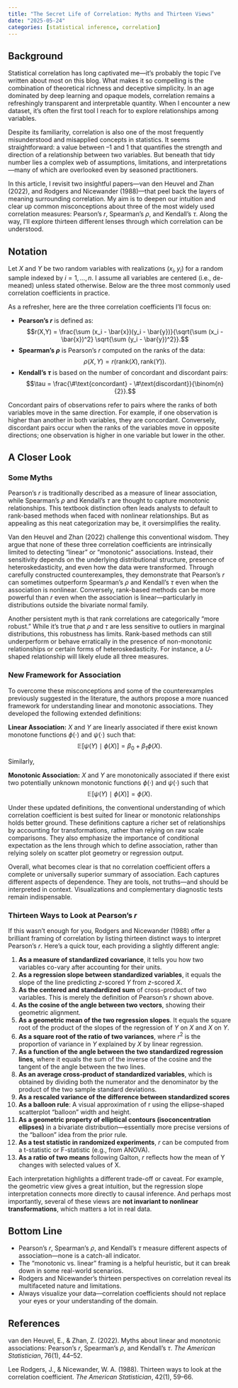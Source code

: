 ```yaml
---
title: "The Secret Life of Correlation: Myths and Thirteen Views"
date: "2025-05-24"
categories: [statistical inference, correlation]
---
```


## Background

Statistical correlation has long captivated me—it’s probably the topic I’ve written about most on this blog. What makes it so compelling is the combination of theoretical richness and deceptive simplicity. In an age dominated by deep learning and opaque models, correlation remains a refreshingly transparent and interpretable quantity. When I encounter a new dataset, it's often the first tool I reach for to explore relationships among variables.

Despite its familiarity, correlation is also one of the most frequently misunderstood and misapplied concepts in statistics. It seems straightforward: a value between –1 and 1 that quantifies the strength and direction of a relationship between two variables. But beneath that tidy number lies a complex web of assumptions, limitations, and interpretations—many of which are overlooked even by seasoned practitioners.

In this article, I revisit two insightful papers—van den Heuvel and Zhan (2022), and Rodgers and Nicewander (1988)—that peel back the layers of meaning surrounding correlation. My aim is to deepen our intuition and clear up common misconceptions about three of the most widely used correlation measures: Pearson’s *r*, Spearman’s *ρ*, and Kendall’s *τ*. Along the way, I’ll explore thirteen different lenses through which correlation can be understood.

## Notation

Let $X$ and $Y$ be two random variables with realizations $(x_i, y_i)$ for a random sample indexed by $i = 1, \ldots, n$. I assume all variables are centered (i.e., de-meaned) unless stated otherwise. Below are the three most commonly used correlation coefficients in practice. 

As a refresher, here are the three correlation coefficients I’ll focus on:

- **Pearson’s $r$** is defined as:
  $$r(X,Y) = \frac{\sum (x_i - \bar{x})(y_i - \bar{y})}{\sqrt{\sum (x_i - \bar{x})^2} \sqrt{\sum (y_i - \bar{y})^2}}.$$
- **Spearman’s $\rho$** is Pearson’s $r$ computed on the ranks of the data:
$$\rho(X,Y)=r(\text{rank}(X), \text{rank}(Y)).$$
- **Kendall’s $\tau$** is based on the number of concordant and discordant pairs:
  $$\tau = \frac{\#\text{concordant} - \#\text{discordant}}{\binom{n}{2}}.$$

Concordant pairs of observations refer to pairs where the ranks of both variables move in the same direction. For example, if one observation is higher than another in both variables, they are concordant. Conversely, discordant pairs occur when the ranks of the variables move in opposite directions; one observation is higher in one variable but lower in the other. 

## A Closer Look

### Some Myths

Pearson’s $r$ is traditionally described as a measure of linear association, while Spearman’s $\rho$ and Kendall’s $\tau$ are thought to capture monotonic relationships. This textbook distinction often leads analysts to default to rank-based methods when faced with nonlinear relationships. But as appealing as this neat categorization may be, it oversimplifies the reality.

Van den Heuvel and Zhan (2022) challenge this conventional wisdom. They argue that none of these three correlation coefficients are intrinsically limited to detecting “linear” or “monotonic” associations. Instead, their sensitivity depends on the underlying distributional structure, presence of heteroskedasticity, and even how the data were transformed. Through carefully constructed counterexamples, they demonstrate that Pearson’s $r$ can sometimes outperform Spearman’s $\rho$ and Kendall’s $\tau$ even when the association is nonlinear. Conversely, rank-based methods can be more powerful than $r$ even when the association is linear—particularly in distributions outside the bivariate normal family.

Another persistent myth is that rank correlations are categorically “more robust.” While it’s true that $\rho$ and $\tau$ are less sensitive to outliers in marginal distributions, this robustness has limits. Rank-based methods can still underperform or behave erratically in the presence of non-monotonic relationships or certain forms of heteroskedasticity. For instance, a $U$-shaped relationship will likely elude all three measures.

### New Framework for Association

To overcome these misconceptions and some of the counterexamples previously suggested in the literature, the authors propose a more nuanced framework for understanding linear and monotonic associations. They developed the following extended definitions: 

**Linear Association:** $X$ and $Y$ are linearly associated if there exist known monotone functions $\phi(\cdot)$ and $\psi(\cdot)$ such that:
$$\mathbb{E}[\psi(Y) \mid \phi(X)] = \beta_0 + \beta_1 \phi(X).$$

Similarly, 

**Monotonic Association:** $X$ and $Y$ are monotonically associated if there exist two potentially unknown monotonic functions $\phi(\cdot)$ and $\psi(\cdot)$ such that
$$\mathbb{E}[\psi(Y) \mid \phi(X)] = \phi(X).$$

Under these updated definitions, the conventional understanding of which correlation coefficient is best suited for linear or monotonic relationships holds better ground. These definitions capture a richer set of relationships by accounting for transformations, rather than relying on raw scale comparisons. They also emphasize the importance of conditional expectation as the lens through which to define association, rather than relying solely on scatter plot geometry or regression output.

Overall, what becomes clear is that no correlation coefficient offers a complete or universally superior summary of association. Each captures different aspects of dependence. They are tools, not truths—and should be interpreted in context. Visualizations and complementary diagnostic tests remain indispensable.

### Thirteen Ways to Look at Pearson's $r$

If this wasn't enough for you, Rodgers and Nicewander (1988) offer a brilliant framing of correlation by listing thirteen distinct ways to interpret Pearson’s $r$. Here’s a quick tour, each providing a slightly different angle:

1. **As a measure of standardized covariance**, it tells you how two variables co-vary after accounting for their units.
2. **As a regression slope between standardized variables**, it equals the slope of the line predicting $z$-scored $Y$ from $z$-scored $X$.
3. **As the centered and standardized sum** of cross-product of two variables. This is merely the definition of Pearson’s $r$ shown above.
4. **As the cosine of the angle between two vectors**, showing their geometric alignment.
5. **As a geometric mean of the two regression slopes**. It equals the square root of the product of the slopes of the regression of $Y$ on $X$ and $X$ on $Y$. 
6. **As a square root of the ratio of two variances**, where $r^2$ is the proportion of variance in $Y$ explained by $X$ by linear regression.
7. **As a function of the angle between the two standardized regression lines**, where it equals the sum of the inverse of the cosine and the tangent of the angle between the two lines.
8. **As an average cross-product of standardized variables**, which is obtained by dividing both the numerator and the denominator by the product
of the two sample standard deviations.
9. **As a rescaled variance of the difference between standardized scores**
10. **As a balloon rule**: A visual approximation of r using the ellipse-shaped scatterplot “balloon” width and height.
11. **As a geometric property of elliptical contours (isoconcentration ellipses)** in a bivariate distribution—essentially more precise versions of the "balloon" idea from the prior rule.
12. **As a test statistic in randomized experiments**, $r$ can be computed from a t-statistic or F-statistic (e.g., from ANOVA). 
13. **As a ratio of two means** following Galton, $r$ reflects how the mean of Y changes with selected values of X.

Each interpretation highlights a different trade-off or caveat. For example, the geometric view gives a great intuition, but the regression slope interpretation connects more directly to causal inference. And perhaps most importantly, several of these views are **not invariant to nonlinear transformations**, which matters a lot in real data.

## Bottom Line

- Pearson’s $r$, Spearman’s $\rho$, and Kendall’s $\tau$ measure different aspects of association—none is a catch-all indicator.
- The “monotonic vs. linear” framing is a helpful heuristic, but it can break down in some real-world scenarios.
- Rodgers and Nicewander's thirteen perspectives on correlation reveal its multifaceted nature and limitations.
- Always visualize your data—correlation coefficients should not replace your eyes or your understanding of the domain.

## References

van den Heuvel, E., & Zhan, Z. (2022). Myths about linear and monotonic associations: Pearson’s $r$, Spearman’s $\rho$, and Kendall’s $\tau$. *The American Statistician*, 76(1), 44–52.

Lee Rodgers, J., & Nicewander, W. A. (1988). Thirteen ways to look at the correlation coefficient. *The American Statistician*, 42(1), 59–66.

